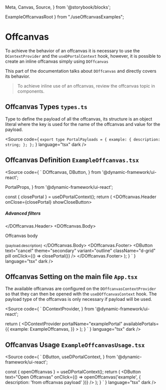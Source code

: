   Meta,
  Canvas,
  Source,
} from '@storybook/blocks';

  ExampleOffcanvasRoot
} from "./useOffcanvasExamples";

# Offcanvas

To achieve the behavior of an offcanvas it is necessary to use the `DContextProvider` and the `useDPortalContext` hook,
however, it is possible to create an inline offcanvas simply using `DOffcanvas`

This part of the documentation talks about `DOffcanvas` and directly covers its behavior.

> To achieve inline use of an offcanvas, review the offcanvas topic in components.

<Meta title="Design System/Patterns/Offcanvas" />

## Offcanvas Types `types.ts`
Type to define the payload of all the offcanvas, its structure is an object literal
where the key is used for the name of the offcanvas and value for the payload.

<Source
  code={
    `
export type PortalPayloads = {
  example: {
    description: string;
  };
};
    `
  }
  language="tsx"
  dark
/>

## Offcanvas Definition `ExampleOffcanvas.tsx`

<Source
  code={
    `
  DOffcanvas,
  DButton,
} from '@dynamic-framework/ui-react';

  PortalProps,
} from '@dynamic-framework/ui-react';


  const { closePortal } = useDPortalContext();
  return (
    <DOffcanvas
      name="example"
      staticBackdrop={false}
      scrollable={false}
      openFrom="end"
    >
      <DOffcanvas.Header onClose={closePortal} showCloseButton>
        <h5 className="fw-bold">Advanced filters</h5>
      </DOffcanvas.Header>
      <DOffcanvas.Body>
        <p>Offcanvas body</p>
        <small>{payload.description}</small>
      </DOffcanvas.Body>
      <DOffcanvas.Footer>
        <DButton
          text="cancel"
          theme="secondary"
          variant="outline"
          className="d-grid"
          pill
          onClick={() => closePortal()}
        />
        <DButton text="ok" className="d-grid" pill />
      </DOffcanvas.Footer>
    </DOffcanvas>
  );
}
    `
  }
  language="tsx"
  dark
/>

## Offcanvas Setting on the main file `App.tsx`
The available offcanvas are configured on the `DOffcanvasContextProvider` so that they can
then be opened with the `useDOffcanvasContext` hook. The payload type of the offcanvas
is only necessary if payload will be used.

<Source
  code={
    `
  DContextProvider,
} from '@dynamic-framework/ui-react';



  return (
    <DContextProvider<OffcanvasPayloads>
      portalName="examplePortal"
      availablePortals={{
        example: ExampleOffcanvas,
      }}
    >
      <ExampleOffcanvasUsage />
    </DContextProvider>
  );
}
    `
  }
  language="tsx"
  dark
/>

## Offcanvas Usage `ExampleOffcanvasUsage.tsx`

<Source
  code={
    `
  DButton,
  useDPortalContext,
} from '@dynamic-framework/ui-react';


  const { openOffcanvas } = useDPortalContext<OffcanvasPayloads>();
  return (
    <DButton
      text="Open Offcanvas"
      onClick={() => openOffcanvas('example', { description: 'from offcanvas payload' })}
    />
  );
}
    `
  }
  language="tsx"
  dark
/>

<Canvas>
  <div className="d-flex flex-column justify-content-end align-items-end">
    <ExampleOffcanvasRoot />
  </div>
</Canvas>
